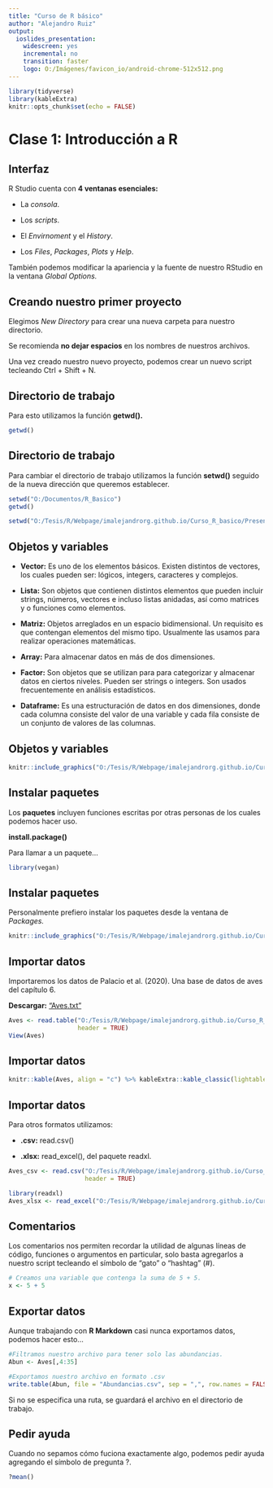 ```yaml
---
title: "Curso de R básico"
author: "Alejandro Ruiz"
output:
  ioslides_presentation:
    widescreen: yes
    incremental: no
    transition: faster
    logo: O:/Imágenes/favicon_io/android-chrome-512x512.png
---
```


```r
library(tidyverse)
library(kableExtra)
knitr::opts_chunk$set(echo = FALSE)
```

# Clase 1: Introducción a R

## Interfaz {.build}

R Studio cuenta con **4 ventanas esenciales:**

* La *consola*.

* Los *scripts*.

* El *Envirnoment* y el *History*.

* Los *Files*, *Packages*, *Plots* y *Help*.

También podemos modificar la apariencia y la fuente de nuestro RStudio en la ventana *Global Options.*

## Creando nuestro primer proyecto {.build}

Elegimos *New Directory* para crear una nueva carpeta para nuestro directorio.

Se recomienda **no dejar espacios** en los nombres de nuestros archivos.

Una vez creado nuestro nuevo proyecto, podemos crear un nuevo script tecleando Ctrl + Shift + N.

## Directorio de trabajo

Para esto utilizamos la función **getwd().**

```r
getwd()
```

## Directorio de trabajo

Para cambiar el directorio de trabajo utilizamos la función **setwd()** seguido de la nueva dirección que queremos establecer.

```r
setwd("O:/Documentos/R_Basico")
getwd()
```

```r
setwd("O:/Tesis/R/Webpage/imalejandrorg.github.io/Curso_R_basico/Presentaciones/Clase-01")
```

## Objetos y variables {.smaller}

- **Vector:** Es uno de los elementos básicos. Existen distintos de vectores, los cuales pueden ser: lógicos, integers, caracteres y complejos. 

- **Lista:** Son objetos que contienen distintos elementos que pueden incluir strings, números, vectores e incluso listas anidadas, así como matrices y o funciones como elementos. 

- **Matriz:** Objetos arreglados en un espacio bidimensional. Un requisito es que contengan elementos del mismo tipo. Usualmente las usamos para realizar operaciones matemáticas.

- **Array:** Para almacenar datos en más de dos dimensiones.

- **Factor:** Son objetos que se utilizan para para categorizar y almacenar datos en ciertos niveles. Pueden ser strings o integers. Son usados frecuentemente en análisis estadísticos.

- **Dataframe:** Es una estructuración de datos en dos dimensiones, donde cada columna consiste del valor de una variable y cada fila consiste de un conjunto de valores de las columnas.

## Objetos y variables

```r
knitr::include_graphics("O:/Tesis/R/Webpage/imalejandrorg.github.io/Curso_R_basico/Curso_R_basico/images/DataType.png", dpi = 120)
```

## Instalar paquetes

Los **paquetes** incluyen funciones escritas por otras personas de los cuales podemos hacer uso. 

**install.package()**

Para llamar a un paquete...

```r
library(vegan)
```

## Instalar paquetes

Personalmente prefiero instalar los paquetes desde la ventana de *Packages.*

```r
knitr::include_graphics("O:/Tesis/R/Webpage/imalejandrorg.github.io/Curso_R_basico/Curso_R_basico/images/Package1.png", dpi = 120)
```

## Importar datos {.smaller   }

Importaremos los datos de Palacio et al. (2020). Una base de datos de aves del capítulo 6.

**Descargar:** ["Aves.txt"](https://fundacionazara.org.ar/img/libros/analisis-multivariado-para-datos-biologicos/Aves.txt)

```r
Aves <- read.table("O:/Tesis/R/Webpage/imalejandrorg.github.io/Curso_R_basico/Curso_R_basico/Aves.txt",
                   header = TRUE)
View(Aves)
```

## Importar datos {.smaller}

```r
knitr::kable(Aves, align = "c") %>% kableExtra::kable_classic(lightable_options = "striped", full_width = F) %>% scroll_box(width = "900px")
```

## Importar datos {.smaller .build}

Para otros formatos utilizamos:

* **.csv:** read.csv()

* **.xlsx:** read_excel(), del paquete readxl.

```r
Aves_csv <- read.csv("O:/Tesis/R/Webpage/imalejandrorg.github.io/Curso_R_basico/Curso_R_basico/Aves.csv",
                     header = TRUE)

library(readxl)
Aves_xlsx <- read_excel("O:/Tesis/R/Webpage/imalejandrorg.github.io/Curso_R_basico/Curso_R_basico/Aves.xlsx")
```

## Comentarios

Los comentarios nos permiten recordar la utilidad de algunas líneas de código, funciones o argumentos en particular, solo basta agregarlos a nuestro script tecleando el símbolo de “gato” o “hashtag” (#).

```r
# Creamos una variable que contenga la suma de 5 + 5.
x <- 5 + 5

```

## Exportar datos

Aunque trabajando con **R Markdown** casi nunca exportamos datos, podemos hacer esto...

```r
#Filtramos nuestro archivo para tener solo las abundancias.
Abun <- Aves[,4:35]

#Exportamos nuestro archivo en formato .csv
write.table(Abun, file = "Abundancias.csv", sep = ",", row.names = FALSE)
```

Si no se especifica una ruta, se guardará el archivo en el directorio de trabajo.

## Pedir ayuda

Cuando no sepamos cómo fuciona exactamente algo, podemos pedir ayuda agregando el símbolo de pregunta ?.

```r

?mean()

```